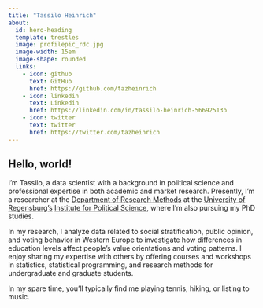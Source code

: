 ```yaml
---
title: "Tassilo Heinrich"
about:
  id: hero-heading
  template: trestles
  image: profilepic_rdc.jpg
  image-width: 15em
  image-shape: rounded
  links:
    - icon: github
      text: GitHub
      href: https://github.com/tazheinrich
    - icon: linkedin
      text: Linkedin
      href: https://linkedin.com/in/tassilo-heinrich-56692513b
    - icon: twitter
      text: twitter
      href: https://twitter.com/tazheinrich
---
```


:::{#hero-heading}

## Hello, world!

I'm Tassilo, a data scientist with a background in political science and professional expertise in both academic and  market research. Presently, I'm a researcher at the [Department of Research Methods](https://www.uni-regensburg.de/philosophie-kunst-geschichte-gesellschaft/methoden-politikwissenschaft/startseite/index.html) at the [University of Regensburg's](https://www.https://uni-regensburg.de/) [Institute for Political Science](https://www.uni-regensburg.de/philosophie-kunst-geschichte-gesellschaft/politikwissenschaft/startseite/index.html), where I'm also pursuing my PhD studies.

In my research, I analyze data related to social stratification, public opinion, and voting behavior in Western Europe to investigate how differences in education levels affect people's value orientations and voting patterns. I enjoy sharing my expertise with others by offering courses and workshops in statistics, statistical programming, and research methods for undergraduate and graduate students.

In my spare time, you'll typically find me playing tennis, hiking, or listing to music.
:::